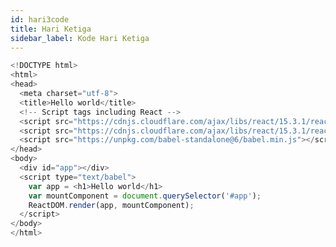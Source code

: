 ```yaml
---
id: hari3code
title: Hari Ketiga
sidebar_label: Kode Hari Ketiga
---
```


```javascript
<!DOCTYPE html>
<html>
<head>
  <meta charset="utf-8">
  <title>Hello world</title>
  <!-- Script tags including React -->
  <script src="https://cdnjs.cloudflare.com/ajax/libs/react/15.3.1/react.min.js"></script>
  <script src="https://cdnjs.cloudflare.com/ajax/libs/react/15.3.1/react-dom.min.js"></script>
  <script src="https://unpkg.com/babel-standalone@6/babel.min.js"></script>
</head>
<body>
  <div id="app"></div>
  <script type="text/babel">
    var app = <h1>Hello world</h1>
    var mountComponent = document.querySelector('#app');
    ReactDOM.render(app, mountComponent);
  </script>
</body>
</html>
```
